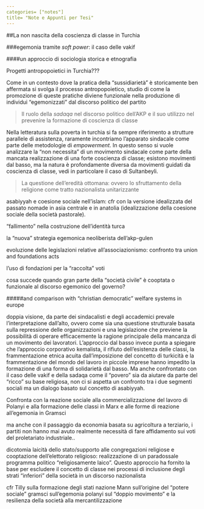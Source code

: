 ```yaml
---
categories= ["notes"]
title= "Note e Appunti per Tesi"
---
```


##La non nascita della coscienza di classe in Turchia

###egemonia tramite *soft power*: il caso delle vakif 

####un approccio di sociologia storica e etnografia

Progetti antropopoietici in Turchia???

Come in un contesto dove la pratica della "sussidiarietà" è storicamente ben affermata si svolga il processo antropopoietico, studio di come la promozione di queste pratiche diviene funzionale nella produzione di individui "egemonizzati" dal discorso politico del partito

>Il ruolo della *sadaqa* nel discorso politico dell'AKP e il suo utilizzo nel prevenire la formazione di coscienza di classe

Nella letteratura sulla poverta in turchia si fa sempre riferimento a strutture parallele di assistenza, raramente incontriamo l'apparato sindacale come parte delle metodologie di *empowerment*. In questo senso si vuole analizzare la "non necessita" di un movimento sindacale come parte della mancata realizzazione di una forte coscienza di classe; esistono movimenti dal basso, ma la natura è profondamente diversa da movimenti guidati da coscienza di classe, vedi in particolare il caso di Sultanbeyli.

>La questione dell'eredità ottomana: ovvero lo sfruttamento della religione come tratto nazionalista unitarizzante 

asabiyyah e coesione sociale nell'islam: cfr con la versione idealizzata del passato nomade in asia centrale e in anatolia (idealizzazione della coesione sociale della società pastorale).

"fallimento" nella costruzione dell'identità turca

la "nuova" strategia egemonica neoliberista dell'akp-gulen

evoluzione delle legislazioni relative all'associazionismo: confronto tra union and foundations acts

l'uso di fondazioni per la "raccolta" voti

cosa succede quando gran parte della "società civile" è cooptata o funzionale al discorso egemonico del governo?
 
#####and comparison with "christian democratic" welfare systems in europe

doppia visione, da parte dei sindacalisti e degli accademici prevale l'interpretazione dall'alto, ovvero come sia una questione strutturale basata sulla repressione delle organizzazioni e una legislazione che previene la possibilità di operare efficacemente la ragione principale della mancanza di un movimento dei lavoratori. L'approccio dal basso invece punta a spiegare che l'approccio corporativo kemalista, il rifiuto dell'esistenza delle classi, la frammentazione etnica acuita dall'imposizione del concetto di turkicità e la frammentazione del mondo del lavoro in piccole imprese hanno impedito la formazione di una forma di solidarietà dal basso.
Ma anche confrontato con il caso delle vakif e della sadaqa come il "povero" sia da aiutare da parte del "ricco" su base religiosa, non ci si aspetta un confronto tra i due segmenti sociali ma un dialogo basato sul concetto di asabiyyah.

Confronta con la reazione sociale alla commercializzazione del lavoro di Polanyi e alla formazione delle classi in Marx e alle forme di reazione all'egemonia in Gramsci

ma anche con il passaggio da economia basata su agricoltura a terziario, i partiti non hanno mai avuto realmente necessità di fare affidamento sui voti del proletariato industriale..

dicotomia laicità dello stato/supporto alle congregazioni religiose e cooptazione dell'elettorato religioso: realizzazione di un paradossale programma politico "religiosamente laico". Questo approccio ha fornito la base per escludere il concetto di classe nei processi di inclusione degli strati "inferiori" della società in un discorso nazionalista

cfr Tilly sulla formazione degli stati nazione
	Mann sull'origine del "potere sociale"
	gramsci sull'egemonia
	polanyi sul "doppio movimento" e la resilienza della società alla mercantilizzazione
